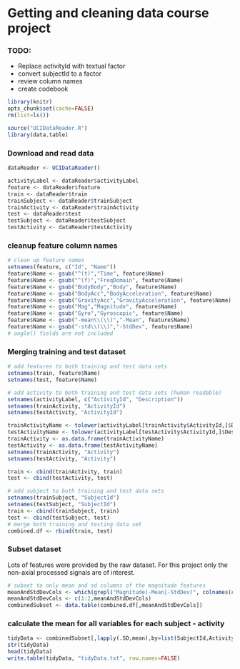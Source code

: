 # Getting and cleaning data course project

### TODO:
* Replace activityId with textual factor
* convert subjectId to a factor
* review column names
* create codebook

```r
library(knitr)
opts_chunk$set(cache=FALSE)
rm(list=ls())
```


```r
source("UCIDataReader.R")
library(data.table)

```

### Download and read data
```r
dataReader <- UCIDataReader()

activityLabel <- dataReader$activityLabel 
feature <- dataReader$feature
train <- dataReader$train
trainSubject <- dataReader$trainSubject
trainActivity <- dataReader$trainActivity
test <- dataReader$test
testSubject <- dataReader$testSubject
testActivity <- dataReader$testActivity

```

### cleanup feature column names
```r
# clean up feature names
setnames(feature, c("Id", "Name"))
feature$Name <- gsub("^(t)","Time", feature$Name)
feature$Name <- gsub("^(f)","FreqDomain", feature$Name)
feature$Name <- gsub("BodyBody","Body", feature$Name)
feature$Name <- gsub("BodyAcc","BodyAcceleration", feature$Name)
feature$Name <- gsub("GravityAcc","GravityAcceleration", feature$Name)
feature$Name <- gsub("Mag","Magnitude", feature$Name)
feature$Name <- gsub("Gyro","Gyroscopic", feature$Name)
feature$Name <- gsub("-mean\\(\\)","-Mean", feature$Name)
feature$Name <- gsub("-std\\(\\)","-StdDev", feature$Name)
# angle() fields are not included

```

### Merging training and test dataset
```r
# add features to both training and test data sets
setnames(train, feature$Name)
setnames(test, feature$Name)

# add activity to both training and test data sets (human readable)
setnames(activityLabel, c("ActivityId", "Description"))
setnames(trainActivity, "ActivityId")
setnames(testActivity, "ActivityId")

trainActivityName <- tolower(activityLabel[trainActivity$ActivityId,]$Description)
testActivityName <- tolower(activityLabel[testActivity$ActivityId,]$Description)
trainActivity <- as.data.frame(trainActivityName)
testActivity <- as.data.frame(testActivityName)
setnames(trainActivity, "Activity")
setnames(testActivity, "Activity")

train <- cbind(trainActivity, train)
test <- cbind(testActivity, test)

# add subject to both training and test data sets
setnames(trainSubject, "SubjectId")
setnames(testSubject, "SubjectId")
train <- cbind(trainSubject, train)
test <- cbind(testSubject, test)
# merge both training and testing data set
combined.df <- rbind(train, test)

```

### Subset dataset
Lots of features were provided by the raw dataset. 
For this project only the non-axial processed signals are of interest.

```r
# subset to only mean and sd columns of the magnitude features
meanAndStdDevCols <- which(grepl("Magnitude(-Mean|-StdDev)", colnames(combined.df)))
meanAndStdDevCols <- c(1:2,meanAndStdDevCols)
combinedSubset <- data.table(combined.df[,meanAndStdDevCols])
```

### calculate the mean for all variables for each subject - activity

```r
tidyData <- combinedSubset[,lapply(.SD,mean),by=list(SubjectId,Activity)]
str(tidyData)
head(tidyData)
write.table(tidyData, "tidyData.txt", row.names=FALSE)
```
